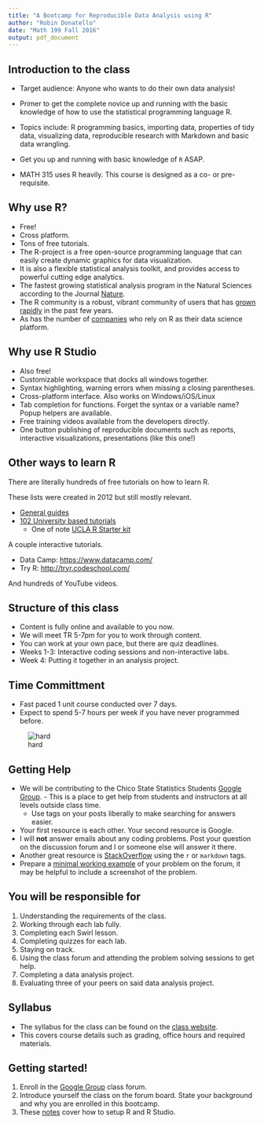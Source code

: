 ```yaml
---
title: "A Bootcamp for Reproducible Data Analysis using R"
author: "Robin Donatello"
date: "Math 199 Fall 2016"
output: pdf_document
---
```



## Introduction to the class

- Target audience: Anyone who wants to do their own data analysis!

- Primer to get the complete novice up and running with the basic knowledge of how to use the statistical programming language R. 
- Topics include: R programming basics, importing data, properties of tidy data, visualizing data, reproducible research with Markdown and basic data wrangling. 

- Get you up and running with basic knowledge of `R` ASAP.
- MATH 315 uses R heavily. This course is designed as a co- or pre-requisite. 


## Why use R? 
- Free!
- Cross platform. 
- Tons of free tutorials. 
- The R-project \url{http://www.r-project.org/} is a free open-source programming language that can easily create dynamic graphics for data visualization. 
- It is also a flexible statistical analysis toolkit, and provides access to powerful cutting edge analytics. 
- The fastest growing statistical analysis program in the Natural Sciences according to the Journal [Nature](http://www.nature.com/news/programming-tools-adventures-with-r-1.16609).
- The R community is a robust, vibrant community of users that has [grown rapidly](http://blog.revolutionanalytics.com/2015/05/r-tops-2015-kdnuggets-software-poll-.html) in the past few years. 
- As has the number of [companies](http://www.revolutionanalytics.com/companies-using-r) who rely on R as their data science platform. 


##  Why use R Studio
- Also free!
- Customizable workspace that docks all windows together. 
- Syntax highlighting, warning errors when missing a closing parentheses. 
- Cross-platform interface. Also works on Windows/iOS/Linux
- Tab completion for functions. Forget the syntax or a variable name? Popup helpers are available. 
- Free training videos available from the developers directly.
- One button publishing of reproducible documents such as reports, interactive visualizations, presentations (like this one!)


## Other ways to learn R
There are literally hundreds of free tutorials on how to learn R. 

These lists were created in 2012 but still mostly relevant. 

- [General guides](http://pairach.com/2012/06/17/r_tutorials_non-uni/)  
- [102 University based tutorials](http://pairach.com/2012/02/26/r-tutorials-from-universities-around-the-world/)
    - One of note [UCLA R Starter kit](http://www.ats.ucla.edu/stat/r/sk/)
 
A couple interactive tutorials. 

- Data Camp: <https://www.datacamp.com/>
- Try R: <http://tryr.codeschool.com/>

And hundreds of YouTube videos.  

## Structure of this class
* Content is fully online and available to you now. 
* We will meet TR 5-7pm for you to work through content. 
* You can work at your own pace, but there are quiz deadlines. 
* Weeks 1-3: Interactive coding sessions and non-interactive labs. 
* Week 4: Putting it together in an analysis project. 


## Time Committment
* Fast paced 1 unit course conducted over 7 days. 
* Expect to spend 5-7 hours per week if you have never programmed before. 

![hard](./hard.jpg)



## Getting Help
* We will be contributing to the Chico State Statistics Students [Google Group](https://groups.google.com/forum/#!forum/csuc_stat).     - This is a place to get help from students and instructors at all levels outside class time. 
    - Use tags on your posts liberally to make searching for answers easier. 
* Your first resource is each other. Your second resource is Google. 
* I will **not** answer emails about any coding problems. Post your question on the discussion forum and I or someone else will answer it there. 
* Another great resource is [StackOverflow](http://stackoverflow.com/questions/tagged/r) using the `r` or `markdown` tags. 
* Prepare a [minimal working example](http://stackoverflow.com/questions/5963269/how-to-make-a-great-r-reproducible-example) of your problem on the forum, it may be helpful to include a screenshot of the problem. 


## You will be responsible for

1. Understanding the requirements of the class.
2. Working through each lab fully. 
3. Completing each Swirl lesson. 
4. Completing quizzes for each lab. 
5. Staying on track. 
6. Using the class forum and attending the problem solving sessions to get help.
7. Completing a data analysis project.
8. Evaluating three of your peers on said data analysis project. 


## Syllabus

* The syllabus for the class can be found on the [class website](https://htmlpreview.github.io/?http://norcalbiostat.github.io/R-Bootcamp/Syllabus.html).
* This covers course details such as grading, office hours and required materials.

## Getting started!
1. Enroll in the [Google Group](https://groups.google.com/forum/#!forum/csuc_stat) class forum.
2. Introduce yourself the class on the forum board. State your background and why you are enrolled in this bootcamp. 
3. These [notes](lec02_Setup_R_and_R_Studio.html) cover how to setup R and R Studio.
